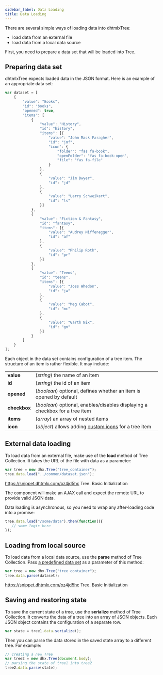```yaml
---
sidebar_label: Data Loading
title: Data Loading
---          
```


There are several simple ways of loading data into dhtmlxTree:

- load data from an external file
- load data from a local data source

First, you need to prepare a data set that will be loaded into Tree.

Preparing data set
-------------------

dhtmlxTree expects loaded data in the JSON format. Here is an example of an appropriate data set:

~~~js
var dataset = [
    {
		"value": "Books",
		"id": "books",
		"opened": true,
		"items": [			
			{
				"value": "History",
				"id": "history",
				"items": [{
					"value": "John Mack Faragher",
					"id": "jmf",
                	"icon": {
                        "folder": "fas fa-book",
                        "openFolder": "fas fa-book-open",
                        "file": "fas fa-file"
                    }
				},
				{
					"value": "Jim Dwyer",
					"id": "jd"
				},
				{
					"value": "Larry Schweikart",
					"id": "ls"
				}]
			},
			{
				"value": "Fiction & Fantasy",
				"id": "fantasy",
				"items": [{
					"value": "Audrey Niffenegger",
					"id": "af"
				},
				{
					"value": "Philip Roth",
					"id": "pr"
				}]
			},
			{
				"value": "Teens",
				"id": "teens",
				"items": [{
					"value": "Joss Whedon",
					"id": "jw"
				},
				{
					"value": "Meg Cabot",
					"id": "mc"
				},
				{
					"value": "Garth Nix",
					"id": "gn"
				}]
			}
		]
	}
];
~~~

Each object in the data set contains configuration of a tree item. The structure of an item is rather flexible. It may include:

<table class="webixdoc_links">
	<tbody>
        <tr>
			<td class="webixdoc_links0"><b>value</b></td>
			<td>(<i>string</i>) the name of an item</td>
		</tr>
		<tr>
			<td class="webixdoc_links0"><b>id</b></td>
			<td>(<i>string</i>) the id of an item</td>
		</tr>
		<tr>
			<td class="webixdoc_links0"><b>opened</b></td>
			<td>(<i>boolean</i>) optional, defines whether an item is opened by default</td>
		</tr>
		<tr>
			<td class="webixdoc_links0"><b>checkbox</b></td>
			<td>(<i>boolean</i>) optional, enables/disables displaying a checkbox for a tree item</td>
		</tr>
		<tr>
			<td class="webixdoc_links0"><b>items</b></td>
			<td>(<i>array</i>) an array of nested items</td>
		</tr>
		<tr>
			<td class="webixdoc_links0"><b>icon</b></td>
			<td>(<i>object</i>) allows adding <a href="https://docs.dhtmlx.com/suite/tree__api__tree_icon_config.html">custom icons</a> for a tree item</td>
		</tr>
    </tbody>
</table>


External data loading
--------------------

To load data from an external file, make use of the <strong>load</strong> method of Tree Collection. It takes the URL of the file with data as a parameter:

~~~js
var tree = new dhx.Tree("tree_container");
tree.data.load("../common/dataset.json");
~~~

https://snippet.dhtmlx.com/oz4jd5hc	Tree. Basic Initialization

The component will make an AJAX call and expect the remote URL to provide valid JSON data.

Data loading is asynchronous, so you need to wrap any after-loading code into a promise:

~~~js
tree.data.load("/some/data").then(function(){
   // some logic here
});
~~~


Loading from local source
------------------

To load data from a local data source, use the <strong>parse</strong> method of Tree Collection. Pass [a predefined data set](#preparingdataset) as a parameter of this method:

~~~js
var tree = new dhx.Tree("tree_container");
tree.data.parse(dataset);
~~~

https://snippet.dhtmlx.com/oz4jd5hc	Tree. Basic Initialization

Saving and restoring state
----------------------------

To save the current state of a tree, use the <strong>serialize</strong> method of Tree Collection. It converts the data of a tree into an array of JSON objects. 
Each JSON object contains the configuration of a separate row.

~~~js
var state = tree1.data.serialize();
~~~

Then you can parse the data stored in the saved state array to a different tree. For example:

~~~js
// creating a new Tree
var tree2 = new dhx.Tree(document.body);
// parsing the state of tree1 into tree2
tree2.data.parse(state);
~~~

